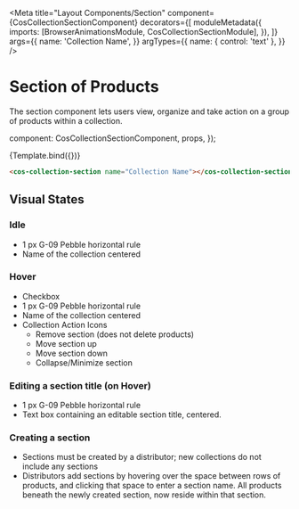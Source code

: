 


<Meta
  title="Layout Components/Section"
  component={CosCollectionSectionComponent}
  decorators={[
    moduleMetadata({
      imports: [BrowserAnimationsModule, CosCollectionSectionModule],
    }),
  ]}
  args={{
    name: 'Collection Name',
  }}
  argTypes={{
    name: { control: 'text' },
  }}
/>

# Section of Products

The section component lets users view, organize and take action on a group of products within a collection.

  component: CosCollectionSectionComponent,
  props,
});

<Canvas>
  <Story name="Primary">{Template.bind({})}</Story>
</Canvas>

```html
<cos-collection-section name="Collection Name"></cos-collection-section>
```

<ArgsTable of={CosCollectionSectionComponent} />

## Visual States

### Idle

- 1 px G-09 Pebble horizontal rule
- Name of the collection centered

### Hover

- Checkbox
- 1 px G-09 Pebble horizontal rule
- Name of the collection centered
- Collection Action Icons
  - Remove section (does not delete products)
  - Move section up
  - Move section down
  - Collapse/Minimize section

### Editing a section title (on Hover)

- 1 px G-09 Pebble horizontal rule
- Text box containing an editable section title, centered.

### Creating a section

- Sections must be created by a distributor; new collections do not include any sections
- Distributors add sections by hovering over the space between rows of products, and clicking that space to enter a section name. All products beneath the newly created section, now reside within that section.
